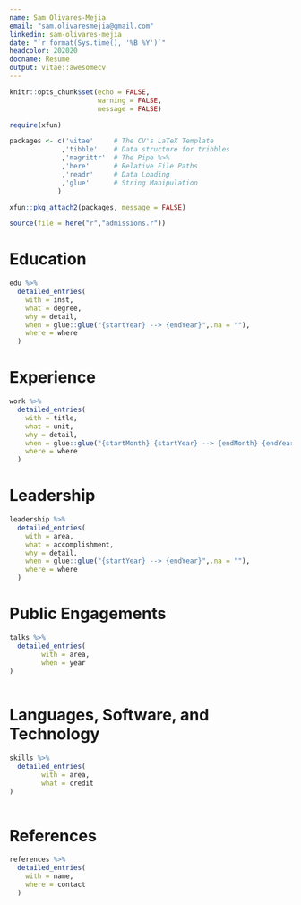 ```yaml
---
name: Sam Olivares-Mejia
email: "sam.olivaresmejia@gmail.com"
linkedin: sam-olivares-mejia
date: "`r format(Sys.time(), '%B %Y')`"
headcolor: 202020
docname: Resume 
output: vitae::awesomecv
---
```


```r
knitr::opts_chunk$set(echo = FALSE,
                      warning = FALSE,
                      message = FALSE)

require(xfun)

packages <- c('vitae'     # The CV's LaTeX Template
             ,'tibble'    # Data structure for tribbles
             ,'magrittr'  # The Pipe %>%
             ,'here'      # Relative File Paths
             ,'readr'     # Data Loading
             ,'glue'      # String Manipulation
            )

xfun::pkg_attach2(packages, message = FALSE)

source(file = here("r","admissions.r"))

```

# Education

```r

edu %>%
  detailed_entries(
    with = inst,
    what = degree,
    why = detail,
    when = glue::glue("{startYear} --> {endYear}",.na = ""),
    where = where
  )

```


# Experience

```r

work %>%
  detailed_entries(
    with = title,
    what = unit,
    why = detail,
    when = glue::glue("{startMonth} {startYear} --> {endMonth} {endYear}",.na = ""),
    where = where
  )

```

# Leadership

```r

leadership %>%
  detailed_entries(
    with = area,
    what = accomplishment,
    why = detail,
    when = glue::glue("{startYear} --> {endYear}",.na = ""),
    where = where
  )

```

# Public Engagements
```r

talks %>%
  detailed_entries(
        with = area,
        when = year
)
    
```

# Languages, Software, and Technology

```r

skills %>%
  detailed_entries(
        with = area,
        what = credit
)
    
```


# References

```r

references %>%
  detailed_entries(
    with = name,
    where = contact
  )

```





